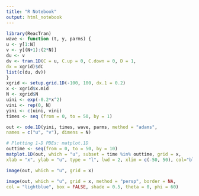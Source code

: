 ```yaml
---
title: "R Notebook"
output: html_notebook
---
```



```r
library(ReacTran)
wave <- function (t, y, parms) {
u <- y[1:N]
v <- y[(N+1):(2*N)]
du <- v
dv <- tran.1D(C = u, C.up = 0, C.down = 0, D = 1,
dx = xgrid)$dC
list(c(du, dv))
}
xgrid <- setup.grid.1D(-100, 100, dx.1 = 0.2)
x <- xgrid$x.mid
N <- xgrid$N
uini <- exp(-0.2*x^2)
vini <- rep(0, N)
yini <- c(uini, vini)
times <- seq (from = 0, to = 50, by = 1)

out <- ode.1D(yini, times, wave, parms, method = "adams",
names = c("u", "v"), dimens = N)

# Plotting 1-D PDEs: matplot.1D
outtime <- seq(from = 0, to = 50, by = 10)
matplot.1D(out, which = "u", subset = time %in% outtime, grid = x,
xlab = "x", ylab = "u", type = "l", lwd = 2, xlim = c(-50, 50), col="black")

image(out, which = "u", grid = x)

image(out, which = "u", grid = x, method = "persp", border = NA,
col = "lightblue", box = FALSE, shade = 0.5, theta = 0, phi = 60)
```

